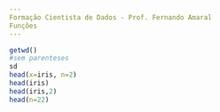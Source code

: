 ---
Formação Cientista de Dados - Prof. Fernando Amaral
Funções
---

```{r}
getwd()
#sem parenteses
sd
head(x=iris, n=2)
head(iris)
head(iris,2)
head(n=22)
```
